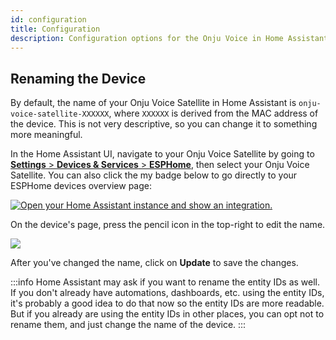 ```yaml
---
id: configuration
title: Configuration
description: Configuration options for the Onju Voice in Home Assistant.
---
```


## Renaming the Device

By default, the name of your Onju Voice Satellite in Home Assistant is `onju-voice-satellite-XXXXXX`, where `XXXXXX`
is derived from the MAC address of the device. This is not very descriptive, so you can change it to something more
meaningful.

In the Home Assistant UI, navigate to your Onju Voice Satellite by going to [**Settings** > **Devices & Services** > **ESPHome**][esphome-devices],
then select your Onju Voice Satellite. You can also click the my badge below to go directly to your ESPHome devices overview page:

[![Open your Home Assistant instance and show an integration.](https://my.home-assistant.io/badges/integration.svg)][esphome-devices]

On the device's page, press the pencil icon in the top-right to edit the name.

<p align="left">
  <img src={require('@site/static/img/configuration/rename-device.png').default} />
</p>

After you've changed the name, click on **Update** to save the changes.

:::info
Home Assistant may ask if you want to rename the entity IDs as well. If you don't already have automations,
dashboards, etc. using the entity IDs, it's probably a good idea to do that now so the entity IDs are more
readable. But if you already are using the entity IDs in other places, you can opt not to rename them, and
just change the name of the device.
:::

[esphome-devices]: https://my.home-assistant.io/redirect/integration/?domain=esphome